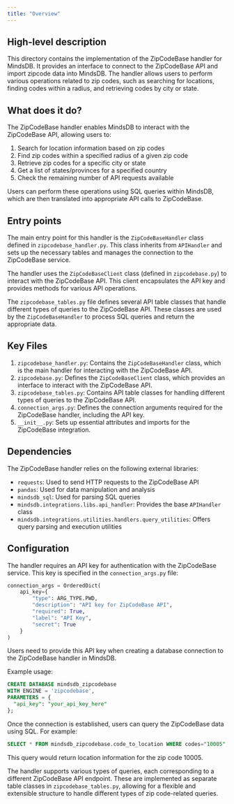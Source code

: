 ```yaml
---
title: "Overview"
---
```


## High-level description
This directory contains the implementation of the ZipCodeBase handler for MindsDB. It provides an interface to connect to the ZipCodeBase API and import zipcode data into MindsDB. The handler allows users to perform various operations related to zip codes, such as searching for locations, finding codes within a radius, and retrieving codes by city or state.

## What does it do?
The ZipCodeBase handler enables MindsDB to interact with the ZipCodeBase API, allowing users to:

1. Search for location information based on zip codes
2. Find zip codes within a specified radius of a given zip code
3. Retrieve zip codes for a specific city or state
4. Get a list of states/provinces for a specified country
5. Check the remaining number of API requests available

Users can perform these operations using SQL queries within MindsDB, which are then translated into appropriate API calls to ZipCodeBase.

## Entry points
The main entry point for this handler is the `ZipCodeBaseHandler` class defined in `zipcodebase_handler.py`. This class inherits from `APIHandler` and sets up the necessary tables and manages the connection to the ZipCodeBase service.

The handler uses the `ZipCodeBaseClient` class (defined in `zipcodebase.py`) to interact with the ZipCodeBase API. This client encapsulates the API key and provides methods for various API operations.

The `zipcodebase_tables.py` file defines several API table classes that handle different types of queries to the ZipCodeBase API. These classes are used by the `ZipCodeBaseHandler` to process SQL queries and return the appropriate data.

## Key Files
1. `zipcodebase_handler.py`: Contains the `ZipCodeBaseHandler` class, which is the main handler for interacting with the ZipCodeBase API.
2. `zipcodebase.py`: Defines the `ZipCodeBaseClient` class, which provides an interface to interact with the ZipCodeBase API.
3. `zipcodebase_tables.py`: Contains API table classes for handling different types of queries to the ZipCodeBase API.
4. `connection_args.py`: Defines the connection arguments required for the ZipCodeBase handler, including the API key.
5. `__init__.py`: Sets up essential attributes and imports for the ZipCodeBase integration.

## Dependencies
The ZipCodeBase handler relies on the following external libraries:
- `requests`: Used to send HTTP requests to the ZipCodeBase API
- `pandas`: Used for data manipulation and analysis
- `mindsdb_sql`: Used for parsing SQL queries
- `mindsdb.integrations.libs.api_handler`: Provides the base `APIHandler` class
- `mindsdb.integrations.utilities.handlers.query_utilities`: Offers query parsing and execution utilities

## Configuration
The handler requires an API key for authentication with the ZipCodeBase service. This key is specified in the `connection_args.py` file:

```python
connection_args = OrderedDict(
    api_key={
        "type": ARG_TYPE.PWD,
        "description": "API key for ZipCodeBase API",
        "required": True,
        "label": "API Key",
        "secret": True
    }
)
```

Users need to provide this API key when creating a database connection to the ZipCodeBase handler in MindsDB.

Example usage:

```sql
CREATE DATABASE mindsdb_zipcodebase
WITH ENGINE = 'zipcodebase',
PARAMETERS = {
  "api_key": "your_api_key_here"
};
```

Once the connection is established, users can query the ZipCodeBase data using SQL. For example:

```sql
SELECT * FROM mindsdb_zipcodebase.code_to_location WHERE codes="10005";
```

This query would return location information for the zip code 10005.

The handler supports various types of queries, each corresponding to a different ZipCodeBase API endpoint. These are implemented as separate table classes in `zipcodebase_tables.py`, allowing for a flexible and extensible structure to handle different types of zip code-related queries.